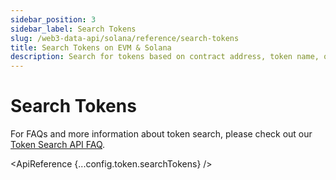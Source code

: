 ```yaml
---
sidebar_position: 3
sidebar_label: Search Tokens
slug: /web3-data-api/solana/reference/search-tokens
title: Search Tokens on EVM & Solana
description: Search for tokens based on contract address, token name, or token symbol - EVM & Solana
---
```



# Search Tokens <MainnetBadge /> <PremiumEndpointBadge />


<PremiumEndpointNotice>
  <p>
      For FAQs and more information about token search, please check out our <a href="/web3-data-api/evm/token-search">Token Search API FAQ</a>.
    </p>
</PremiumEndpointNotice>

<ApiReference {...config.token.searchTokens} />
